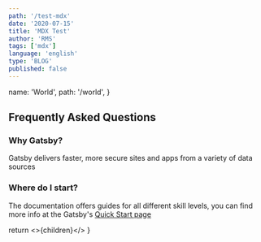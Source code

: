 ```yaml
---
path: '/test-mdx'
date: '2020-07-15'
title: 'MDX Test'
author: 'RMS'
tags: ['mdx']
language: 'english'
type: 'BLOG'
published: false
---
```


  name: 'World',
  path: '/world',
}

## Frequently Asked Questions

### Why Gatsby?

Gatsby delivers faster, more secure sites and apps from a variety of data sources

### Where do I start?

The documentation offers guides for all different skill levels, you can find more info at the
Gatsby's [Quick Start page](https://www.gatsbyjs.org/docs/quick-start)

<!-- This default export overrides the default layout ensuring -->
<!--  that the FAQ component isn't wrapped by other elements -->

  return <>{children}</>
}
